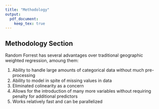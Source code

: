 ```yaml
---
title: "Methodology"
output:
  pdf_document: 
    keep_tex: true
---
```


## Methodology Section

Random Forrest has several advantages over traditional geographic weighted regression, amoung them:

1. Ability to handle large amounts of categorical data without much pre-processing
2. Ability to model in spite of missing values in data
3. Eliminated colinearity as a concern
4. Allows for the introduction of many more variables without requiring penalty for additional predictors
5. Works relatively fast and can be parallelized